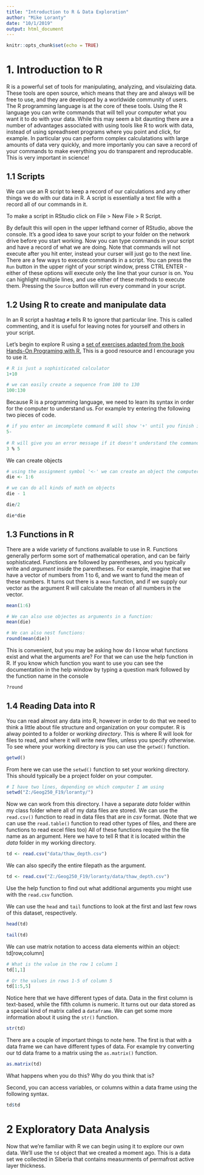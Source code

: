 ```yaml
---
title: "Introduction to R & Data Exploration"
author: "Mike Loranty"
date: "10/1/2019"
output: html_document
---
```


```r
knitr::opts_chunk$set(echo = TRUE)
```

# 1. Introduction to R
R is a powerful set of tools for manipulating, analyzing, and visulaizing data. These tools are open source, which means that they are and always will be free to use, and they are developed by a worldwide community of users. The R programming language is at the core of these tools. Using the R language you can write commands that will tell your computer what you want it to do with your data. While this may seem a bit daunting there are a number of advantages associated with using tools like R to work with data, instead of using spreadhseet programs where you point and click, for example. In particular you can perform complex calculatations with large amounts of data very quickly, and more importanly you can save a record of your commands to make everything you do transparent and reproducable. This is very important in science! 

## 1.1 Scripts
We can use an R script to keep a record of our calculations and any other things we do with our data in R. A script is essentially a text file with a record all of our commands in it. 

To make a script in RStudio click on File > New File > R Script. 

By default this will open in the upper lefthand corner of RStudio, above the console. It's a good idea to save your script to your folder on the network drive before you start working. Now you can type commands in your script and have a record of what we are doing. Note that commands will not execute after you hit enter, instead your curser will just go to the next line. There are a few ways to execute commands in a script. You can press the `Run` button in the upper right of your script window, press CTRL ENTER - either of these options will execute only the line that your cursor is on. You can highlight multiple lines, and use either of these methods to execute them. Pressing the `Source` button will run every command in your script. 

## 1.2 Using R to create and manipulate data
In an R script a hashtag `#` tells R to ignore that particular line. This is called commenting, and it is useful for leaving notes for yourself and others in your script. 

Let's begin to explore R using a [set of exercises adapted from the book Hands-On Programing with R.](https://rstudio-education.github.io/hopr/basics.html) This is a good resource and I encourage you to use it. 

```r
# R is just a sophisticated calculator
1+10

# we can easily create a sequence from 100 to 130
100:130
```

Because R is a programming language, we need to learn its syntax in order for the computer to understand us. For example try entering the following two pieces of code.

```r
# if you enter an imcomplete command R will show '+' until you finish it
5-
  
# R will give you an error message if it doesn't understand the command you've entered
3 % 5 
```

We can create objects
```r
# using the assignment symbol '<-' we can create an object the computer will store in memory
die <- 1:6

# we can do all kinds of math on objects
die - 1

die/2

die*die
```

## 1.3  Functions in R
There are a wide variety of functions available to use in R. Functions generally perform some sort of mathematical operation, and can be fairly sophisticated. Functions are followed by parentheses, and you typically write and *argument* inside the parentheses. For example, imagine that we have a vector of numbers from 1 to 6, and we want to fund the mean of these numbers. It turns out there is a `mean` function, and if we supply our vector as the argument R will calculate the mean of all numbers in the vector.

```r
mean(1:6)

# We can also use objectes as arguments in a function:
mean(die)

# We can also nest functions:
round(mean(die))
```

This is convenient, but you may be asking how do I know what functions exist and what the arguments are? For that we can use the help function in R. If you know which function you want to use you can see the documentation in the help window by typing a question mark followed by the function name in the console 
```r
?round
```

## 1.4 Reading Data into R
You can read almost any data into R, however in order to do that we need to think a little about file structure and organization on your computer. R is alway pointed to a folder or *working directory*. This is where R will look for files to read, and where it will write new files, unless you specify otherwise. To see where your working directory is you can use the `getwd()` function. 

```r
getwd()
```

From here we can use the `setwd()` function to set your working directory. This should typically be a project folder on your computer. 

```r
# I have two lines, depending on which computer I am using
setwd("Z:/Geog250_F19/loranty/")

```

Now we can work from this directory. I have a separate *data* folder within my class folder where all of my data files are stored. We can use the `read.csv()` function to read in data files that are in *csv* format. (Note that we can use the `read.table()` function to read other types of files, and there are functions to read excel files too) All of these functions require the the file name as an argument. Here we have to tell R that it is located within the *data* folder in my working directory.

```r
td <- read.csv("data/thaw_depth.csv")
```

We can also specify the entire filepath as the argument.
```r
td <- read.csv("Z:/Geog250_F19/loranty/data/thaw_depth.csv")
```

Use the help function to find out what additional arguments you might use with the `read.csv` function. 


We can use the `head` and `tail` functions to look at the first and last few rows of this dataset, respectively. 
```r
head(td)

tail(td)
```

We can use matrix notation to access data elements within an object: td[row,column] 
```r
# What is the value in the row 1 column 1
td[1,1]

# Or the values in rows 1-5 of column 5
td[1:5,5]
```

Notice here that we have different types of data. Data in the first column is text-based, while the fifth column is numeric. It turns out our data stored as a special kind of matrix called a `dataframe`. We can get some more information about it using the `str()` function. 
```r
str(td)
```

There are a couple of important things to note here. The first is that with a data frame we can have different types of data. For example try converting our td data frame to a matrix using the `as.matrix()` function. 
```r
as.matrix(td)
```
What happens when you do this? Why do you think that is? 

Second, you can access variables, or columns within a data frame using the following syntax. 
```r
td$td
```

# 2 Exploratory Data Analysis

Now that we're familiar with R we can begin using it to explore our own data. We'll use the `td` object that we created a moment ago. This is a data set we collected in Siberia that contains measurments of permafrost active layer thickness. 




